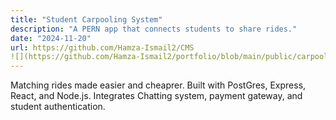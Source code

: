 ```yaml
---
title: "Student Carpooling System"
description: "A PERN app that connects students to share rides."
date: "2024-11-20"
url: https://github.com/Hamza-Ismail2/CMS
![](https://github.com/Hamza-Ismail2/portfolio/blob/main/public/carpooling-system.png)
---
```


Matching rides made easier and cheaprer. Built with PostGres, Express, React, and Node.js. Integrates Chatting system, payment gateway, and student authentication.
